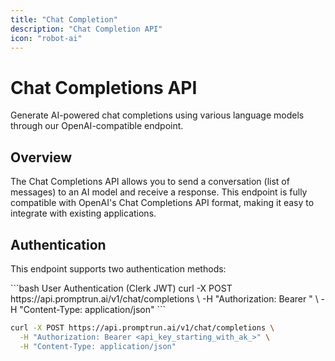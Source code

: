 ```yaml
---
title: "Chat Completion"
description: "Chat Completion API"
icon: "robot-ai"
---
```


# Chat Completions API

Generate AI-powered chat completions using various language models through our OpenAI-compatible endpoint.

## Overview

The Chat Completions API allows you to send a conversation (list of messages) to an AI model and receive a response. This endpoint is fully compatible with OpenAI's Chat Completions API format, making it easy to integrate with existing applications.

## Authentication

This endpoint supports two authentication methods:

<CodeGroup>
```bash User Authentication (Clerk JWT)
curl -X POST https://api.promptrun.ai/v1/chat/completions \
  -H "Authorization: Bearer <clerk_jwt_token>" \
  -H "Content-Type: application/json"
```

```bash API Key Authentication
curl -X POST https://api.promptrun.ai/v1/chat/completions \
  -H "Authorization: Bearer <api_key_starting_with_ak_>" \
  -H "Content-Type: application/json"
```

</CodeGroup>
